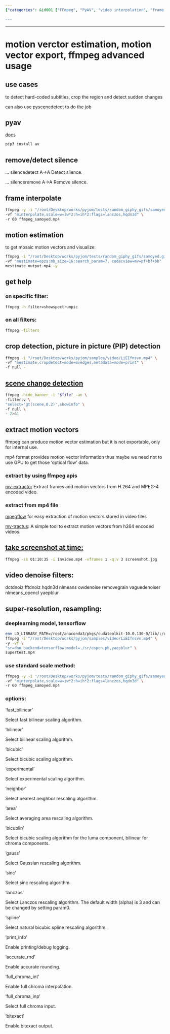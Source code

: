 ```yaml
---
{"categories": &id001 ["FFmpeg", "PyAV", "video interpolation", "frame extraction", "video extractor", "video transition", "video processing", "motion vector extraction", "scene change detection", "subtitle removal", "frame interpolation", "FFmpeg image resizing algorithms"], "category": "Video Processing", "date": "2022-09-11 23:44:52", "description": "This article delves into motion vector extraction, scene change detection, subtitle removal, and frame interpolation using PyAV with FFmpeg. Additionally, it covers FFmpeg's image resizing algorithms such as 'sinc', 'lanczos', and 'spline'. The article also explores logging options, rounding methods, chroma interpolation, luma/chroma component handling, and the 'bitexact' option for exact pixel handling.", "tags": *id001, "title": "motion vector estimation, motion vector export, ffmpeg advanced usage"}

---
```


------

# motion verctor estimation, motion vector export, ffmpeg advanced usage

## use cases

to detect hard-coded subtitles, crop the region and detect sudden changes

can also use pyscenedetect to do the job

## pyav

[docs](https://pyav.org/docs/stable/)
```bash
pip3 install av

```

## remove/detect silence

... silencedetect     A->A       Detect silence.

... silenceremove     A->A       Remove silence.

## frame interpolate
```bash
ffmpeg -y -i "/root/Desktop/works/pyjom/tests/random_giphy_gifs/samoyed.gif" \
-vf "minterpolate,scale=w=iw*2:h=ih*2:flags=lanczos,hqdn3d" \
-r 60 ffmpeg_samoyed.mp4

```

## motion estimation

to get mosaic motion vectors and visualize:
```bash
ffmpeg -i "/root/Desktop/works/pyjom/tests/random_giphy_gifs/samoyed.gif" \
-vf "mestimate=epzs:mb_size=16:search_param=7, codecview=mv=pf+bf+bb"  \
mestimate_output.mp4 -y

```

## get help

### on specific filter:
```bash
ffmpeg -h filter=showspectrumpic

```

### on all filters:
```bash
ffmpeg -filters

```

## crop detection, picture in picture (PIP) detection
```bash
ffmpeg -i "/root/Desktop/works/pyjom/samples/video/LiEIfnsvn.mp4" \
-vf "mestimate,cropdetect=mode=mvedges,metadata=mode=print" \
-f null -

```

## [scene change detection](https://brontosaurusrex.github.io/2019/03/11/ffmpeg-scene-detection/)
```bash
ffmpeg -hide_banner -i "$file" -an \
-filter:v \
"select='gt(scene,0.2)',showinfo" \
-f null \
- 2>&1

```

## extract motion vectors

ffmpeg can produce motion vector estimation but it is not exportable, only for internal use.

mp4 format provides motion vector information thus maybe we need not to use GPU to get those 'optical flow' data.

### extract by using ffmpeg apis

[mv-extractor](https://github.com/LukasBommes/mv-extractor) Extract frames and motion vectors from H.264 and MPEG-4 encoded video.

### extract from mp4 file

[mpegflow](https://github.com/vadimkantorov/mpegflow) for easy extraction of motion vectors stored in video files

[mv-tractus](https://github.com/jishnujayakumar/MV-Tractus): A simple tool to extract motion vectors from h264 encoded videos.

## [take screenshot at time:](https://write.corbpie.com/taking-screenshot-with-ffmpeg/#:~:text=To%20take%20a%20screenshot%20or%20save%20a%20frame,means%20the%20frame%20number%20at%20the%20time%20specified.)
```bash
ffmpeg -ss 01:10:35 -i invideo.mp4 -vframes 1 -q:v 3 screenshot.jpg

```

## video denoise filters:

dctdnoiz fftdnoiz hqdn3d nlmeans owdenoise removegrain vaguedenoiser nlmeans_opencl yaepblur

## super-resolution, resampling:

### deeplearning model, tensorflow
```bash
env LD_LIBRARY_PATH=/root/anaconda3/pkgs/cudatoolkit-10.0.130-0/lib/:/root/anaconda3/pkgs/cudnn-7.6.5-cuda10.0_0/lib/:$LD_LIBRARY_PATH \
ffmpeg -i "/root/Desktop/works/pyjom/samples/video/LiEIfnsvn.mp4" \
-y -vf \
"sr=dnn_backend=tensorflow:model=./sr/espcn.pb,yaepblur" \
supertest.mp4

```

### use standard scale method:
```bash
ffmpeg -y -i "/root/Desktop/works/pyjom/tests/random_giphy_gifs/samoyed.gif"\
-vf "minterpolate,scale=w=iw*2:h=ih*2:flags=lanczos,hqdn3d" \
-r 60 ffmpeg_samoyed.mp4

```

### options:

‘fast_bilinear’

Select fast bilinear scaling algorithm.

‘bilinear’

Select bilinear scaling algorithm.

‘bicubic’

Select bicubic scaling algorithm.

‘experimental’

Select experimental scaling algorithm.

‘neighbor’

Select nearest neighbor rescaling algorithm.

‘area’

Select averaging area rescaling algorithm.

‘bicublin’

Select bicubic scaling algorithm for the luma component, bilinear for chroma components.

‘gauss’

Select Gaussian rescaling algorithm.

‘sinc’

Select sinc rescaling algorithm.

‘lanczos’

Select Lanczos rescaling algorithm. The default width (alpha) is 3 and can be changed by setting param0.

‘spline’

Select natural bicubic spline rescaling algorithm.

‘print_info’

Enable printing/debug logging.

‘accurate_rnd’

Enable accurate rounding.

‘full_chroma_int’

Enable full chroma interpolation.

‘full_chroma_inp’

Select full chroma input.

‘bitexact’

Enable bitexact output.

